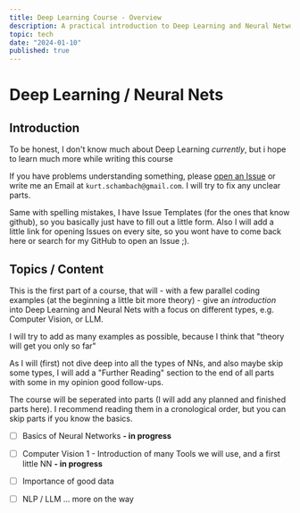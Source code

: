 ```yaml
---
title: Deep Learning Course - Overview
description: A practical introduction to Deep Learning and Neural Networks
topic: tech
date: "2024-01-10"
published: true
---
```


# Deep Learning / Neural Nets

## Introduction

To be honest, I don't know much about Deep Learning *currently*, 
but i hope to learn much more while writing this course

If you have problems understanding something, please
[open an Issue](https://github.com/kurtschambach/portfolio/issues/) 
or write me an Email at `kurt.schambach@gmail.com`.
I will try to fix any unclear parts.

Same with spelling mistakes, I have Issue Templates (for the ones that know github), 
so you basically just have to fill out a little form.
Also I will add a little link for opening Issues on every site, 
so you wont have to come back here or search for my GitHub to open an Issue ;).

## Topics / Content

This is the first part of a course, that will - with a few parallel coding examples (at the beginning a little bit more theory) - 
give an *introduction* into Deep Learning and Neural Nets with a focus on different types, e.g. Computer Vision, or LLM.

I will try to add as many examples as possible, because I think that "theory will get you only so far"

As I will (first) not dive deep into all the types of NNs, and also maybe skip some types,
I will add a "Further Reading" section to the end of all parts with some in my opinion good follow-ups.

The course will be seperated into parts (I will add any planned and finished parts here).
I recommend reading them in a cronological order, but you can skip parts if you know the basics.

- [ ] Basics of Neural Networks **- in progress**
- [ ] Computer Vision 1 - Introduction of many Tools we will use, and a first little NN **- in progress**
- [ ] Importance of good data
- [ ] NLP / LLM
... more on the way


